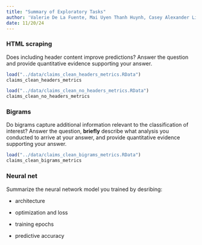 ```yaml
---
title: "Summary of Exploratory Tasks"
author: 'Valerie De La Fuente, Mai Uyen Thanh Huynh, Casey Alexander Linden, Nazhah Mir'
date: 11/20/24
---
```


### HTML scraping

Does including header content improve predictions? Answer the question and provide quantitative evidence supporting your answer.

```r
load("../data/claims_clean_headers_metrics.RData")
claims_clean_headers_metrics
```

```r
load("../data/claims_clean_no_headers_metrics.RData")
claims_clean_no_headers_metrics
```


### Bigrams

Do bigrams capture additional information relevant to the classification of interest? Answer the question, **briefly** describe what analysis you conducted to arrive at your answer, and provide quantitative evidence supporting your answer.

```r
load("../data/claims_clean_bigrams_metrics.RData")
claims_clean_bigrams_metrics
```

### Neural net

Summarize the neural network model you trained by desribing:

-   architecture

-   optimization and loss

-   training epochs

-   predictive accuracy
